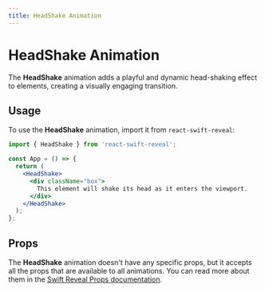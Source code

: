 ```yaml
---
title: HeadShake Animation
---
```


# HeadShake Animation

The **HeadShake** animation adds a playful and dynamic head-shaking effect to elements, creating a visually engaging transition.

## Usage

To use the **HeadShake** animation, import it from `react-swift-reveal`:

```jsx filename="App.jsx" {3} copy
import { HeadShake } from 'react-swift-reveal';

const App = () => {
  return (
    <HeadShake>
      <div className="box">
        This element will shake its head as it enters the viewport.
      </div>
    </HeadShake>
  );
};
```

## Props

The **HeadShake** animation doesn't have any specific props, but it accepts all the props that are available to all animations. You can read more about them in the [Swift Reveal Props documentation](/animations/props/).
